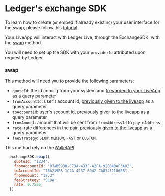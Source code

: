 # Ledger's exchange SDK

To learn how to create (or embed if already existing) your user interface for the swap, please follow this [tutorial](../../../ledger-live/discover/non-dapp/wallet-api).

Your LiveApp will interact with Ledger Live, through the ExchangeSDK, with the [swap](#swap) method.

You will need to set up the SDK with your `providerId` attributed upon request by Ledger.

### swap
This method will need you to provide the following parameters:

* `quoteId`: the id coming from your system and [forwarded to your LiveApp](./providers-liveapp) as a query parameter
* `fromAccountId`: user's account id, [previously given to the liveapp](./providers-liveapp) as a query parameter
* `toAccountId`: user's account id, [previously given to the liveapp](./providers-liveapp) as a query parameter
* `fromAmount`: amount that will be sent from `fromAddressId` to `payinAddress`
* `rate`: rate differences in the pair, [previously given to the liveapp](../providers-liveapp) as a query parameter
* `feeStrategy`: `SLOW`, `MEDIUM`, `FAST` or `CUSTOM`.

This method rely on the [WalletAPI](https://github.com/LedgerHQ/wallet-api).

```js copy
  exchangeSDK.swap({
    quoteId: "1234",
    fromAccountId: "07AB5930-C73A-433F-A2FA-920640AF3A02",
    toAccountId: "76A239EB-1C2A-4237-B942-CA87472106EB",
    fromAmount: "12.3",
    feeStrategy: "SLOW",
    rate: 0.7555,    
  });
```